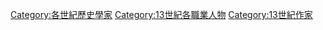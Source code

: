 [[Category:各世紀歷史學家|Category:各世紀歷史學家]]
[[Category:13世紀各職業人物|Category:13世紀各職業人物]]
[[Category:13世紀作家|Category:13世紀作家]]